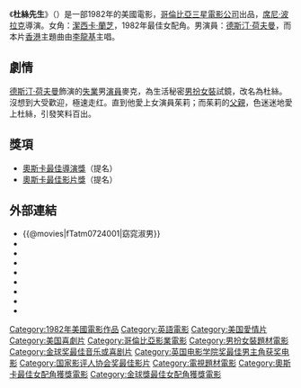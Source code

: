 {{noteTA
|T=zh-hans:杜丝先生;zh-hant:杜絲先生;zh-hk:杜絲先生;zh-mo:杜絲先生;zh-tw:窈窕淑男;
|G1=Show
|1=zh:杜絲先生;zh-hans:杜丝先生;zh-hant:杜絲先生;zh-hk:杜絲先生;zh-mo:杜絲先生;zh-tw:窈窕淑男;
}}
{{Infobox Film
| name               = 杜絲先生
| original_name      = {{lang|en|Tootsie}}
| image              = Tootsie poster.jpg
| caption            = 電影海報
| director           = {{lang|en|Sydney Pollack}}
| producer           = {{lang|en|Charles Evans}}<br/>{{lang|en|Sydney Pollack}}<br/>{{lang|en|Dick Richards}}<br/>{{lang|en|Ronald L. Schwary}}
| story              = {{lang|en|Don McGuire}}<br/>{{lang|en|Larry Gelbart}}
| starring           = {{lang|en|Dustin Hoffman}}<br/>{{lang|en|Jessica Lange}}<br/>{{lang|en|Teri Garr}}<br/>{{lang|en|Dabney Coleman}}<br/>{{lang|en|Charles Durning}}
| music              = {{lang|en|Dave Grusin}}
| cinematography     = {{lang|en|Owen Roizman}}
| editing            = {{lang|en|Fredric Steinkamp}}<br/>{{lang|en|William Steinkamp}}
| production_company = 
| distributor        = 
| released           = {{film date|1982|12}}
| runtime            = 116 分鐘
| country            = {{美國電影產地}}
| language           = [[英語|英語]]
| budget             = 
| gross              = 
| cn_name            = 窈窕淑男
| hk_name            = 杜絲先生
| tw_name            = 窈窕淑男
}}
《'''杜絲先生'''》（{{lang-en|'''Tootsie'''}}）是一部1982年的美國電影，[[哥倫比亞三星電影公司|哥倫比亞三星電影公司]]出品，[[席尼·波拉克|席尼·波拉克]]導演。女角：[[潔西卡·蘭芝|潔西卡·蘭芝]]，1982年最佳女配角。男演員：[[德斯汀·荷夫曼|德斯汀·荷夫曼]]，而本片[[香港|香港]]主題曲由[[李龍基|李龍基]]主唱。

==劇情==
[[德斯汀·荷夫曼|德斯汀·荷夫曼]]飾演的[[失業|失業]]男[[演員|演員]]麥克，為生活秘密[[男扮女裝|男扮女裝]]試鏡，改名為杜絲。沒想到大受歡迎，極速走红。直到他愛上女演員茱莉；而茱莉的[[父親|父親]]，色迷迷地愛上杜絲，引發笑料百出。

==獎項==
*[[奧斯卡最佳導演獎|奧斯卡最佳導演獎]]（提名）
*[[奧斯卡最佳影片獎|奧斯卡最佳影片獎]]（提名）

==外部連結==
*{{@movies|fTatm0724001|窈窕淑男}}
*{{douban|title=窈窕淑男}}
*{{Mtime|18420|杜丝先生}}
*{{Amg movie|50420|杜絲先生}}
*{{rotten-tomatoes|tootsie|杜絲先生}}
*{{mojo title|tootsie|杜絲先生}}
*{{Tcmdb title|4287|杜絲先生}}
*{{metacritic film|tootsie|杜絲先生}}
*{{imdb title|0084805|杜絲先生}}

{{金球獎最佳音樂及喜劇電影_1981–2000}}
{{國家影評人協會獎最佳影片}}
{{DEFAULTSORT:Tootsie}}
[[Category:1982年美國電影作品|Category:1982年美國電影作品]]
[[Category:英語電影|Category:英語電影]]
[[Category:美国愛情片|Category:美国愛情片]]
[[Category:美国喜劇片|Category:美国喜劇片]]
[[Category:哥倫比亞影業電影|Category:哥倫比亞影業電影]]
[[Category:男扮女裝題材電影|Category:男扮女裝題材電影]]
[[Category:金球奖最佳音乐或喜剧片|Category:金球奖最佳音乐或喜剧片]]
[[Category:英国电影学院奖最佳男主角获奖电影|Category:英国电影学院奖最佳男主角获奖电影]]
[[Category:国家影评人协会奖最佳影片|Category:国家影评人协会奖最佳影片]]
[[Category:電視題材電影|Category:電視題材電影]]
[[Category:奧斯卡最佳女配角獲獎電影|Category:奧斯卡最佳女配角獲獎電影]]
[[Category:金球獎最佳女配角獲獎電影|Category:金球獎最佳女配角獲獎電影]]